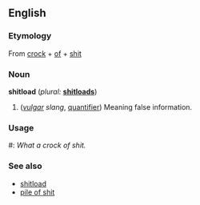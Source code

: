 ==English==
===Etymology===
From [[crock]] + [[of]] + [[shit]]

===Noun===
'''shitload''' (''plural:'' '''[[shitloads]]''')

#(''[[vulgar]] slang'', [[Wikipedia:quantifier|quantifier]]) Meaning false information.

===Usage===
#: ''What a crock of shit.''

===See also===
*[[shitload]]
*[[pile of shit]]